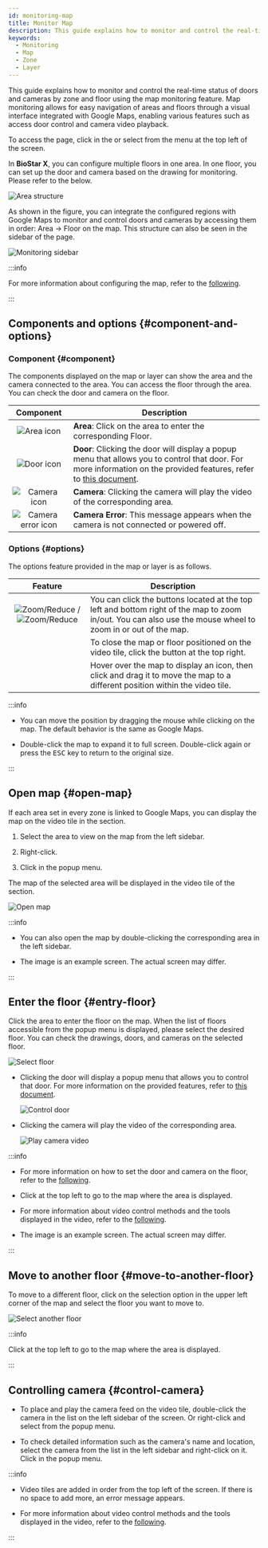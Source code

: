```yaml
---
id: monitoring-map
title: Monitor Map
description: This guide explains how to monitor and control the real-time status of doors and cameras by zone and floor using the map monitoring feature. Visually manage areas and floor structures integrated with Google Maps, utilizing various features such as access control and camera video playback.
keywords:
  - Monitoring
  - Map
  - Zone
  - Layer
---
```


This guide explains how to monitor and control the real-time status of doors and cameras by zone and floor using the map monitoring feature. Map monitoring allows for easy navigation of areas and floors through a visual interface integrated with Google Maps, enabling various features such as access door control and camera video playback.

To access the <Cmd sid='arena.title' /> page, click <Cmd sid='arena.title' /> in the <Cmd sid='shell.header.launcher' /> or select <Cmd sid='arena.title' /> from the menu at the top left of the screen.

In **BioStar X**, you can configure multiple floors in one area. In one floor, you can set up the door and camera based on the drawing for monitoring. Please refer to the below.

![Area structure](/img/common/monitoring-map-area-tree.png)

As shown in the figure, you can integrate the configured regions with Google Maps to monitor and control doors and cameras by accessing them in order: Area → Floor on the map. This structure can also be seen in the sidebar of the <Cmd sid='arena.title' /> page. 

![Monitoring sidebar](/img/common/monitoring-map-area-tree-example.png)

:::info

For more information about configuring the map, refer to the [following](#).

:::

## Components and options {#component-and-options}

### Component {#component}

The components displayed on the map or layer can show the area and the camera connected to the area. You can access the floor through the area. You can check the door and camera on the floor.

<div className='col2--20-80'>

|                               Component                              | Description                                                                                                                                                                        |
| :------------------------------------------------------------------: | ---------------------------------------------------------------------------------------------------------------------------------------------------------------------------------- |
|        ![Area icon](/img/common/monitoring-map-area-icon.svg)        | **Area**: Click on the area to enter the corresponding Floor.                                                                                                                      |
|     ![Door icon](/img/common/monitoring-map-floor-door-icon.svg)     | **Door**: Clicking the door will display a popup menu that allows you to control that door. For more information on the provided features, refer to [this document](control-door). |
|      ![Camera icon](/img/common/monitoring-map-camera-icon.svg)      | **Camera**: Clicking the camera will play the video of the corresponding area.                                                                                                     |
| ![Camera error icon](/img/common/monitoring-map-err-camera-icon.svg) | **Camera Error**: This message appears when the camera is not connected or powered off.                                                                                            |

</div>

### Options {#options}

The options feature provided in the map or layer is as follows.

<div className='col2--20-80'>

|                                                                  Feature                                                                 | Description                                                                                                                                                  |
| :--------------------------------------------------------------------------------------------------------------------------------------: | ------------------------------------------------------------------------------------------------------------------------------------------------------------ |
| ![Zoom/Reduce](/img/common/monitoring-map-zoom-reduce-vertical.svg) / ![Zoom/Reduce](/img/common/monitoring-map-zoom-reduce-horizon.svg) | You can click the buttons located at the top left and bottom right of the map to zoom in/out. You can also use the mouse wheel to zoom in or out of the map. |
|                                                     <IcClose width='30' height='30'/>                                                    | To close the map or floor positioned on the video tile, click the button at the top right.                                                                   |
|                                                     <IcMove width='30' height='30'/>                                                     | Hover over the map to display an icon, then click and drag it to move the map to a different position within the video tile.                                 |

</div>

:::info

* You can move the position by dragging the mouse while clicking on the map. The default behavior is the same as Google Maps.

* Double-click the map to expand it to full screen. Double-click again or press the <Kbd>ESC</Kbd> key to return to the original size.

:::

## Open map {#open-map}

If each area set in every zone is linked to Google Maps, you can display the map on the video tile in the <Cmd sid='arena.title' /> section.

1. Select the area to view on the map from the left sidebar.

2. Right-click. 

3. Click <Cmd sid='arena.tree.contextMenu.openMap' /> in the popup menu.

The map of the selected area will be displayed in the video tile of the <Cmd sid='arena.title' /> section.

<Image src='/img/monitoring-map-open-map.png' alt='Open map' />

:::info

* You can also open the map by double-clicking the corresponding area in the left sidebar.

* The image is an example screen. The actual screen may differ.

:::

## Enter the floor {#entry-floor}

Click the area to enter the floor on the map. When the list of floors accessible from the popup menu is displayed, please select the desired floor. You can check the drawings, doors, and cameras on the selected floor.

<Image src='/img/monitoring-map-select-floor.png' alt='Select floor' />

* Clicking the door will display a popup menu that allows you to control that door. For more information on the provided features, refer to [this document](control-door).

  <Image src='/img/monitoring-map-floor-control-door.png' alt='Control door' />

* Clicking the camera will play the video of the corresponding area.

  <Image src='/img/monitoring-map-select-floor-play-video.png' alt='Play camera video' />

:::info

* For more information on how to set the door and camera on the floor, refer to the [following](#).

* Click <IcBack/> at the top left to go to the map where the area is displayed.

* For more information about video control methods and the tools displayed in the video, refer to the [following](monitoring-video#control-video).

* The image is an example screen. The actual screen may differ.

:::

## Move to another floor {#move-to-another-floor}

To move to a different floor, click on the selection option in the upper left corner of the map and select the floor you want to move to.

<Image src='/img/monitoring-map-select-floor-list-box.png' alt='Select another floor' />

:::info

Click <IcBack/> at the top left to go to the map where the area is displayed.

:::

## Controlling camera {#control-camera}

* To place and play the camera feed on the video tile, double-click the camera in the <Cmd sid='arena.map.title' /> list on the left sidebar of the screen. Or right-click and select <Cmd sid='arena.tree.contextMenu.openVideo' /> from the popup menu.

* To check detailed information such as the camera's name and location, select the camera from the <Cmd sid='arena.map.title' /> list in the left sidebar and right-click on it. Click <Cmd sid='arena.tree.contextMenu.viewDetail' /> in the popup menu.

:::info

* Video tiles are added in order from the top left of the screen. If there is no space to add more, an error message appears.

* For more information about video control methods and the tools displayed in the video, refer to the [following](monitoring-video#control-video).

:::
